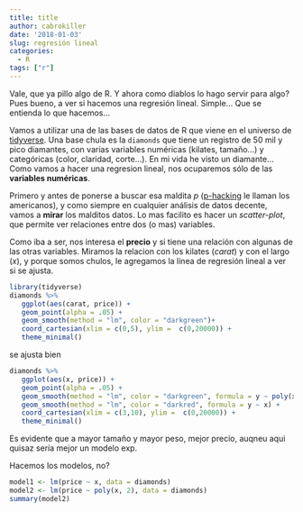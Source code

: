 ```yaml
---
title: title
author: cabrokiller
date: '2018-01-03'
slug: regresión lineal
categories:
  - R
tags: ["r"]
---
```


Vale, que ya pillo algo de R. Y ahora como diablos lo hago servir para algo? Pues bueno, a ver si hacemos una regresión lineal. Simple... Que se entienda lo que hacemos... 

Vamos a utilizar una de las bases de datos de R que viene en el universo de [tidyverse](https://www.tidyverse.org/). Una base chula es la `diamonds` que tiene un registro de 50 mil y pico diamantes, con varias variables numéricas (kilates, tamaño...) y categóricas (color, claridad, corte...). En mi vida he visto un diamante... Como vamos a hacer una regresion lineal, nos ocuparemos sólo de las **variables numéricas**.

Primero y antes de ponerse a buscar esa maldita *p* ([p-hacking](http://freakonometrics.hypotheses.org/19817) le llaman los americanos), y  como siempre en cualquier análisis de datos decente, vamos a **mirar** los malditos datos. Lo mas facilito es hacer un *scatter-plot*, que permite ver relaciones entre dos (o mas) variables. 

Como iba a ser, nos interesa el **precio** y si tiene una relación con algunas de las otras variables. Miramos la relacion con los kilates (*carat*) y con el largo (*x*), y porque somos chulos, le agregamos la línea de regresión lineal a ver si se ajusta.
```r
library(tidyverse)
diamonds %>%
   ggplot(aes(carat, price)) +
   geom_point(alpha = .05) +
   geom_smooth(method = "lm", color = "darkgreen")+
   coord_cartesian(xlim = c(0,5), ylim =  c(0,20000)) +
   theme_minimal()
```

se ajusta bien 

```r
diamonds %>%
   ggplot(aes(x, price)) +
   geom_point(alpha = .05) +
   geom_smooth(method = "lm", color = "darkgreen", formula = y ~ poly(x, 2)) +
   geom_smooth(method = "lm", color = "darkred", formula = y ~ x) +
   coord_cartesian(xlim = c(3,10), ylim =  c(0,20000)) +
   theme_minimal()
```

Es evidente que a mayor tamaño y mayor peso, mejor precio, auqneu aqui quisaz sería mejor un modelo exp.

Hacemos los modelos, no?

```r
model1 <- lm(price ~ x, data = diamonds)
model2 <- lm(price ~ poly(x, 2), data = diamonds)
summary(model2)
```

